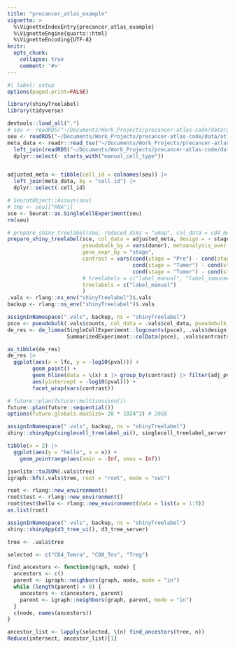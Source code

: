 ```yaml
---
title: "precancer_atlas_example"
vignette: >
  %\VignetteIndexEntry{precancer_atlas_example}
  %\VignetteEngine{quarto::html}
  %\VignetteEncoding{UTF-8}
knitr:
  opts_chunk:
    collapse: true
    comment: '#>'
---
```


```r
#| label: setup
options(paged.print=FALSE)
```

```r
library(shinyTreelabel)
library(tidyverse)
```


```r
devtools::load_all(".")
# seu <- readRDS("~/Documents/Work_Projects/precancer-atlas-code/data/atlas_data/main_seurat_data.RDS")
seu <- readRDS("~/Documents/Work_Projects/precancer-atlas-code/data/atlas_data/CD4T_v2_18Feb2025.RDS")
meta_data <- readr::read_tsv("~/Documents/Work_Projects/precancer-atlas-code/data/atlas_data/meta_data.tsv.gz") |>
  left_join(readRDS("~/Documents/Work_Projects/precancer-atlas-code/data/atlas_data/all_treelabels.RDS"), by = "cell_id") |>
  dplyr::select(- starts_with("manual_cell_type"))


adjusted_meta <- tibble(cell_id = colnames(seu)) |>
  left_join(meta_data, by = "cell_id") |>
  dplyr::select(-cell_id)
```


```r
# SeuratObject::Assays(seu)
# tmp <- seu[["RNA"]]
sce <- Seurat::as.SingleCellExperiment(seu)
rm(seu)
```



```r
# prepare_shiny_treelabel(seu, reduced_dims = "umap", col_data = cd4_meta)
prepare_shiny_treelabel(sce, col_data = adjusted_meta, design = ~ stage, 
                        pseudobulk_by = vars(donor), metaanalysis_over = "cancer",
                        gene_expr_by = "stage",
                        contrast = vars(cond(stage = "Pre") - cond(stage = "Normal"),
                                        cond(stage = "Tumor") - cond(stage = "Normal"),
                                        cond(stage = "Tumor") - cond(stage = "Pre")),
                        # treelabels = c("label_manual", "label_immuneA", "label_lung")
                        treelabels = c("label_manual")
                        )
.vals <- rlang::ns_env("shinyTreelabel")$.vals
backup <- rlang::ns_env("shinyTreelabel")$.vals
```



```r
assignInNamespace(".vals", backup, ns = "shinyTreelabel")
psce <- pseudobulk(.vals$counts, col_data = .vals$col_data, pseudobulk_by = vars(donor, cancer, stage))
de_res <- de_limma(SingleCellExperiment::logcounts(psce), .vals$design, 
                   SummarizedExperiment::colData(psce), .vals$contrasts)

as_tibble(de_res)
de_res |>
  ggplot(aes(x = lfc, y = -log10(pval))) +
        geom_point() +
        geom_hline(data = \(x) x |> group_by(contrast) |> filter(adj_pval < 0.1) |> slice_max(pval, n = 1, with_ties = FALSE),
        aes(yintercept = -log10(pval))) +
        facet_wrap(vars(contrast))
```

```r
# future::plan(future::multisession())
future::plan(future::sequential())
options(future.globals.maxSize= 20 * 1024^3) # 20GB

```


```r
assignInNamespace(".vals", backup, ns = "shinyTreelabel")
shiny::shinyApp(singlecell_treelabel_ui(), singlecell_treelabel_server)
```


```r
tibble(x = 2) |>
  ggplot(aes(y = "hello", x = x)) +
    geom_pointrange(aes(xmin = -Inf, xmax = Inf))
```

```r
jsonlite::toJSON(.vals$tree)
igraph::bfs(.vals$tree, root = "root", mode = "out")

root <- rlang::new_environment()
root$test <- rlang::new_environment()
root$test$hello <- rlang::new_environment(data = list(a = 1:5))
as.list(root)
```


```r
assignInNamespace(".vals", backup, ns = "shinyTreelabel")
shiny::shinyApp(d3_tree_ui(), d3_tree_server)
```


```r
tree <- .vals$tree

selected <- c("CD4_Temra", "CD8_Tex", "Treg")

find_ancestors <- function(graph, node) {
  ancestors <- c()
  parent <- igraph::neighbors(graph, node, mode = "in")
  while (length(parent) > 0) {
    ancestors <- c(ancestors, parent)
    parent <- igraph::neighbors(graph, parent, mode = "in")
  }
  c(node, names(ancestors))
}

ancestor_list <- lapply(selected, \(n) find_ancestors(tree, n))
Reduce(intersect, ancestor_list)[1]
```


